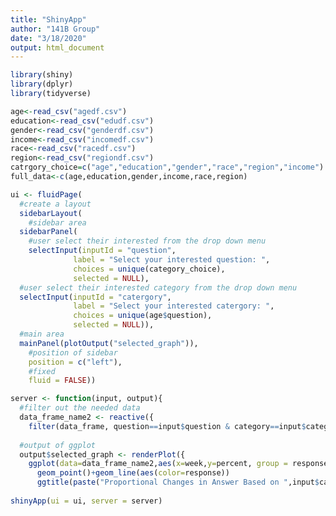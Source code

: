 ```yaml
---
title: "ShinyApp"
author: "141B Group"
date: "3/18/2020"
output: html_document
---
```

```r
library(shiny)
library(dplyr)
library(tidyverse)
```

```r
age<-read_csv("agedf.csv")
education<-read_csv("edudf.csv")
gender<-read_csv("genderdf.csv")
income<-read_csv("incomedf.csv")
race<-read_csv("racedf.csv")
region<-read_csv("regiondf.csv")
catrgory_choice=c("age","education","gender","race","region","income")
full_data<-c(age,education,gender,income,race,region)
```

```r
ui <- fluidPage(
  #create a layout
  sidebarLayout(
    #sidebar area
  sidebarPanel(
    #user select their interested from the drop down menu
    selectInput(inputId = "question",
              label = "Select your interested question: ",
              choices = unique(category_choice), 
              selected = NULL),
  #user select their interested category from the drop down menu
  selectInput(inputId = "catergory",
              label = "Select your interested catergory: ",
              choices = unique(age$question),
              selected = NULL)),
  #main area
  mainPanel(plotOutput("selected_graph")),
    #position of sidebar
    position = c("left"),
    #fixed
    fluid = FALSE))

server <- function(input, output){
  #filter out the needed data
  data_frame_name2 <- reactive({
    filter(data_frame, question==input$question & category==input$category)})
  
  #output of ggplot
  output$selected_graph <- renderPlot({
    ggplot(data=data_frame_name2,aes(x=week,y=percent, group = response))+
      geom_point()+geom_line(aes(color=response))
      ggtitle(paste("Proportional Changes in Answer Based on ",input$category,"of question:",input$questions))})}
  
shinyApp(ui = ui, server = server)

```
